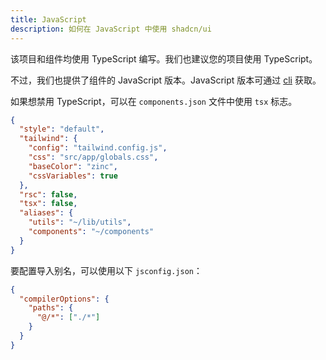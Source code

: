 ```yaml
---
title: JavaScript
description: 如何在 JavaScript 中使用 shadcn/ui
---
```


该项目和组件均使用 TypeScript 编写。我们也建议您的项目使用 TypeScript。

不过，我们也提供了组件的 JavaScript 版本。JavaScript 版本可通过 [cli](/docs/cli) 获取。

如果想禁用 TypeScript，可以在 `components.json` 文件中使用 `tsx` 标志。

```json {10} title="components.json" showLineNumbers
{
  "style": "default",
  "tailwind": {
    "config": "tailwind.config.js",
    "css": "src/app/globals.css",
    "baseColor": "zinc",
    "cssVariables": true
  },
  "rsc": false,
  "tsx": false,
  "aliases": {
    "utils": "~/lib/utils",
    "components": "~/components"
  }
}
```

要配置导入别名，可以使用以下 `jsconfig.json`：

```json {4} title="jsconfig.json" showLineNumbers
{
  "compilerOptions": {
    "paths": {
      "@/*": ["./*"]
    }
  }
}
```